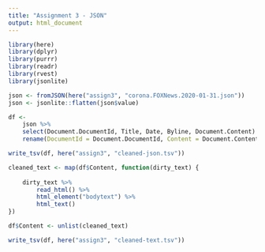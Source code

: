 ```yaml
---
title: "Assignment 3 - JSON"
output: html_document
---
```


```r
library(here)
library(dplyr)
library(purrr)
library(readr)
library(rvest)
library(jsonlite)
```

```r
json <- fromJSON(here("assign3", "corona.FOXNews.2020-01-31.json"))
json <- jsonlite::flatten(json$value)
```

```r
df <-
    json %>%
    select(Document.DocumentId, Title, Date, Byline, Document.Content) %>%
    rename(DocumentId = Document.DocumentId, Content = Document.Content)
```

```r
write_tsv(df, here("assign3", "cleaned-json.tsv"))
```

```r
cleaned_text <- map(df$Content, function(dirty_text) {
    
    dirty_text %>%
        read_html() %>%
        html_element("bodytext") %>%
        html_text()
})

df$Content <- unlist(cleaned_text)

write_tsv(df, here("assign3", "cleaned-text.tsv"))
```
